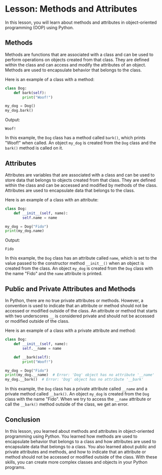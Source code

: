 # Lesson: Methods and Attributes

In this lesson, you will learn about methods and attributes in object-oriented programming (OOP) using Python.

## Methods

Methods are functions that are associated with a class and can be used to perform operations on objects created from that class. They are defined within the class and can access and modify the attributes of an object. Methods are used to encapsulate behavior that belongs to the class.

Here is an example of a class with a method:

```python
class Dog:
    def bark(self):
        print("Woof!")

my_dog = Dog()
my_dog.bark()
```

Output:

```
Woof!
```

In this example, the `Dog` class has a method called `bark()`, which prints "Woof!" when called. An object `my_dog` is created from the `Dog` class and the `bark()` method is called on it.

## Attributes

Attributes are variables that are associated with a class and can be used to store data that belongs to objects created from that class. They are defined within the class and can be accessed and modified by methods of the class. Attributes are used to encapsulate data that belongs to the class.

Here is an example of a class with an attribute:

```python
class Dog:
    def __init__(self, name):
        self.name = name

my_dog = Dog("Fido")
print(my_dog.name)
```

Output:

```
Fido
```

In this example, the `Dog` class has an attribute called `name`, which is set to the value passed to the constructor method `__init__()` when an object is created from the class. An object `my_dog` is created from the `Dog` class with the name "Fido" and the `name` attribute is printed.

## Public and Private Attributes and Methods

In Python, there are no true private attributes or methods. However, a convention is used to indicate that an attribute or method should not be accessed or modified outside of the class. An attribute or method that starts with two underscores `__` is considered private and should not be accessed or modified outside of the class.

Here is an example of a class with a private attribute and method:

```python
class Dog:
    def __init__(self, name):
        self.__name = name

    def __bark(self):
        print("Woof!")

my_dog = Dog("Fido")
print(my_dog.__name)  # Error: 'Dog' object has no attribute '__name'
my_dog.__bark()  # Error: 'Dog' object has no attribute '__bark'
```

In this example, the `Dog` class has a private attribute called `__name` and a private method called `__bark()`. An object `my_dog` is created from the `Dog` class with the name "Fido". When we try to access the `__name` attribute or call the `__bark()` method outside of the class, we get an error.

## Conclusion

In this lesson, you learned about methods and attributes in object-oriented programming using Python. You learned how methods are used to encapsulate behavior that belongs to a class and how attributes are used to encapsulate data that belongs to a class. You also learned about public and private attributes and methods, and how to indicate that an attribute or method should not be accessed or modified outside of the class. With these skills, you can create more complex classes and objects in your Python programs.
